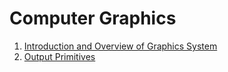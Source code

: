 # Computer Graphics

1. [Introduction and Overview of Graphics System](/computer-graphics/introduction-and-overview-of-computer-graphics)
2. [Output Primitives](/computer-graphics/output-primitives)
